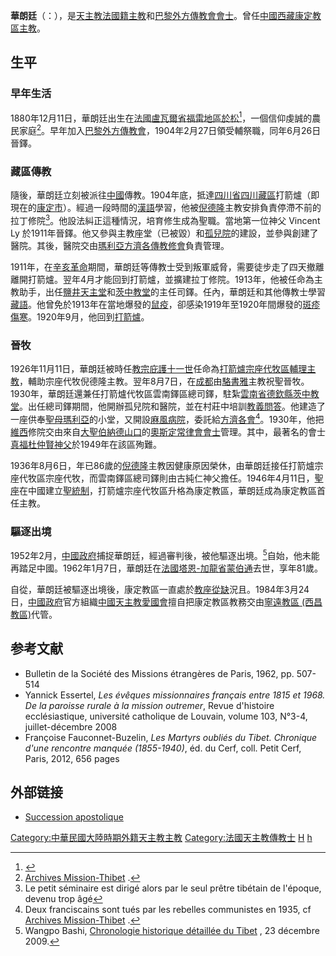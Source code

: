 {{Infobox Christian leader
|type              = bishop
| honorific-prefix = 
| name             = 華朗廷<br />Pierre-Sylvain Valentin
| honorific-suffix = [[巴黎外方傳教會|巴黎外方傳教會會士]]
| title            = [[天主教康定教區|前康定教區主教]]
| image            = 
| alt              = 
| caption          = 
| archdiocese      = 
| diocese          = [[天主教康定教區|康定教區]]
| see              = 
| appointed        = 
| term_start       = 1936年8月6日
| term_end         = 1962年1月7日
| predecessor      = [[倪德隆|倪德隆]]
| successor        = [[教座從缺|教座從缺]]
| other_post       = 
| ordination       = 1904年6月26日
| ordinated_by     = 
| consecration     = 1927年8月7日
| consecrated_by   = [[駱書雅|駱書雅]]
| rank             = 
| birth_date       = 1880年12月11日
| birth_place      = {{flag|France}}[[盧瓦爾省|盧瓦爾省]][[福雷地區於松（盧瓦爾省）|福雷地區於松]]
| death_date       = {{birth date and age|1962|1|7|1880|12|11|}}
| death_place      = {{flag|France}}[[塔恩-加龍省|塔恩-加龍省]][[蒙伯通|蒙伯通]]
| burial_date       = 
| burial_place      = 
| nationality      = [[法國人|法國籍]]
| previous_post    = {{unbulleted list|打箭爐宗座代牧區輔理主教 (1926年-1936年)|打箭爐宗座代牧區宗座代牧 (1936年-1946年)}}
| religion         = [[天主教|天主教]]
| coat_of_arms     = 
| motto            = 
}}
'''華朗廷'''（{{lang-fr|Pierre Sylvain Valentin}}：{{bd|1880年|12月11日|1962年|1月7日}}），是[[天主教|天主教]][[法國人|法國籍]][[主教|主教]]和[[巴黎外方傳教會|巴黎外方傳教會會士]]。曾任[[中國|中國]][[西藏|西藏]][[天主教康定教區|康定教區主教]]。

==生平==
===早年生活===
1880年12月11日，華朗廷出生在[[法國|法國]][[盧瓦爾省|盧瓦爾省]][[福雷地區於松（盧瓦爾省）|福雷地區於松]]<ref>{{cite web| author=| publisher=| year=| url=http://www.catholic-hierarchy.org/bishop/bvale.html| title=Bishop Pierre-Sylvain Valentin| accessdate=2011年4月15日| archive-date=2011年11月18日| archive-url=https://web.archive.org/web/20111118173604/http://catholic-hierarchy.org/bishop/bvale.html| dead-url=no}}</ref>，一個信仰虔誠的農民家庭<ref>[http://mission-thibet.org/index.php?option=com_content&view=article&id=90:monseigneur-pierre-valentin&catid=27&Itemid=234   Archives Mission-Thibet] {{Wayback|url=http://mission-thibet.org/index.php?option=com_content&view=article&id=90:monseigneur-pierre-valentin&catid=27&Itemid=234 |date=20180406040407 }}.</ref>。早年加入[[巴黎外方傳教會|巴黎外方傳教會]]，1904年2月27日領受輔祭職，同年6月26日晉鐸。

===藏區傳教===
隨後，華朗廷立刻被派往[[中國|中國]]傳教。1904年底，抵達[[四川省|四川省]][[四省藏区#四川藏区|四川藏區]]打箭爐（即現在的[[康定市|康定市]]）。經過一段時間的[[漢語|漢語]]學習，他被[[倪德隆|倪德隆]]主教安排負責停滯不前的拉丁修院<ref>Le petit séminaire est dirigé alors par le seul prêtre tibétain de l'époque, devenu trop âgé</ref>。他設法糾正這種情況，培育修生成為聖職。當地第一位神父 Vincent Ly 於1911年晉鐸。他又參與主教座堂（已被毀）和[[孤兒院|孤兒院]]的建設，並參與創建了醫院。其後，醫院交由[[瑪利亞方濟各傳教修會|瑪利亞方濟各傳教修會]]負責管理。

1911年，在[[辛亥革命|辛亥革命]]期間，華朗廷等傳教士受到叛軍威脅，需要徒步走了四天撤離離開打箭爐。翌年4月才能回到打箭爐，並擴建拉丁修院。1913年，他被任命為主教助手，出任[[鹽井天主堂|鹽井天主堂]]和[[茨中教堂|茨中教堂]]的主任司鐸。任內，華朗廷和其他傳教士學習[[藏語|藏語]]。他曾免於1913年在當地爆發的[[鼠疫|鼠疫]]，卻感染1919年至1920年間爆發的[[斑疹傷寒|斑疹傷寒]]。1920年9月，他回到[[康定市|打箭爐]]。

===晉牧===
1926年11月11日，華朗廷被時任[[教宗|教宗]][[庇護十一世|庇護十一世]]任命為[[天主教康定教區|打箭爐宗座代牧區輔理主教]]，輔助宗座代牧倪德隆主教。翌年8月7日，在[[成都|成都]]由[[駱書雅|駱書雅]]主教祝聖晉牧。1930年，華朗廷還兼任打箭爐代牧區雲南鐸區總司鐸，駐紮[[雲南省|雲南省]][[德欽縣|德欽縣]][[茨中教堂|茨中教堂]]。出任總司鐸期間，他開辦孤兒院和醫院，並在村莊中培訓[[教義問答|教義問答]]。他建造了一座供奉[[聖母瑪利亞|聖母瑪利亞]]的小堂，又開設[[漢生病療養院|麻風病院]]，委託給[[方濟各會|方濟各會]]<ref>Deux franciscains sont tués par les rebelles communistes en 1935, cf [http://mission-thibet.org/index.php?option=com_content&view=article&id=90:monseigneur-pierre-valentin&catid=27&Itemid=234  Archives Mission-Thibet] {{Wayback|url=http://mission-thibet.org/index.php?option=com_content&view=article&id=90:monseigneur-pierre-valentin&catid=27&Itemid=234 |date=20180406040407 }}.</ref>。1930年，他把[[維西傈僳族自治縣|維西]]修院交由來自[[大聖伯納德山口|大聖伯納德山口]]的[[奧斯定常律會|奧斯定常律會會士]]管理。其中，最著名的會士[[杜仲賢|真福杜仲賢神父]]於1949年在該區殉難。

1936年8月6日，年已86歲的[[倪德隆|倪德隆]]主教因健康原因榮休，由華朗廷接任打箭爐宗座代牧區宗座代牧，而雲南鐸區總司鐸則由古純仁神父擔任。1946年4月11日，[[聖座|聖座]]在中國建立[[聖統制|聖統制]]，打箭爐宗座代牧區升格為康定教區，華朗廷成為康定教區首任主教。

===驅逐出境===
1952年2月，[[中國政府|中國政府]]捕捉華朗廷，經過審判後，被他驅逐出境。<ref>Wangpo Bashi, [http://www.tibet-info.net/www/Chronologie-historique-detaillee.html Chronologie historique détaillée du Tibet] {{Wayback|url=http://www.tibet-info.net/www/Chronologie-historique-detaillee.html |date=20101115183240 }}, 23 décembre 2009.</ref>自始，他未能再踏足中國。1962年1月7日，華朗廷在[[法國|法國]][[塔恩-加龍省|塔恩-加龍省]][[蒙伯通|蒙伯通]]去世，享年81歲。

自從，華朗廷被驅逐出境後，康定教區一直處於[[教座從缺|教座從缺]]況且。1984年3月24日，[[中國政府|中國政府]]官方組織[[中國天主教愛國會|中國天主教愛國會]]擅自把康定教區教務交由[[天主教寧遠教區|寧遠教區 (西昌教區)]]代管。

==参考文献==
{{reflist}}
<references />
*Bulletin de la Société des Missions étrangères de Paris, 1962, pp. 507-514
*Yannick Essertel, ''Les évêques missionnaires français entre 1815 et 1968. De la paroisse rurale à la mission outremer'', Revue d'histoire ecclésiastique, université catholique de Louvain, volume 103, N°3-4, juillet-décembre 2008
*Françoise Fauconnet-Buzelin, ''Les Martyrs oubliés du Tibet. Chronique d'une rencontre manquée (1855-1940)'', éd. du Cerf, coll. Petit Cerf, Paris, 2012, 656 pages

==外部链接==
*{{en}} [http://www.catholic-hierarchy.org/bishop/bvale.html   Succession apostolique]{{Wayback|url=http://www.catholic-hierarchy.org/bishop/bvale.html |date=20111118173604 }}

{{赴華外國傳教士列表}}

[[Category:中華民國大陸時期外籍天主教主教|Category:中華民國大陸時期外籍天主教主教]]
[[Category:法國天主教傳教士|Category:法國天主教傳教士]]
[[Category:在川天主教傳教士|H]]
[[Category:在華天主教傳教士|h]]